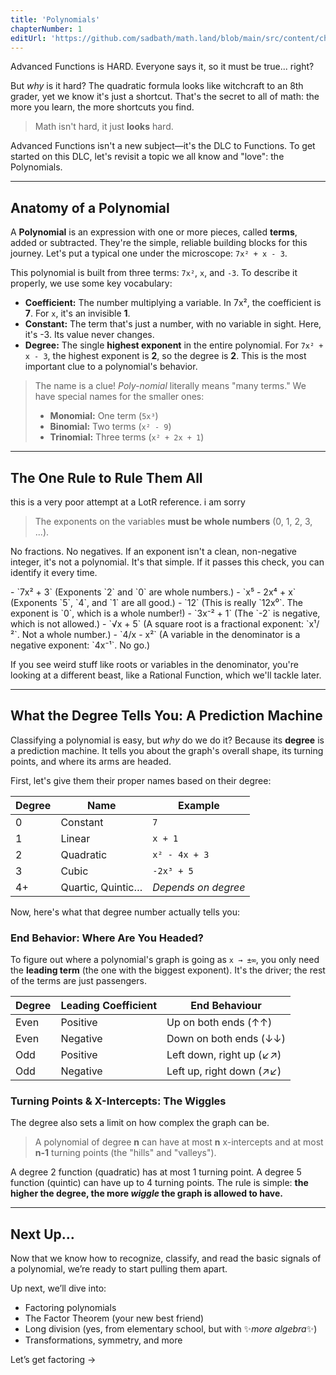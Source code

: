 ```yaml
---
title: 'Polynomials'
chapterNumber: 1
editUrl: 'https://github.com/sadbath/math.land/blob/main/src/content/chapters/adv-func/polynomials-intro.mdx'
---
```



Advanced Functions is <Highlight color="yellow">HARD</Highlight>. Everyone says it, so it must be true... right?

But *why* is it hard? The <Emph>quadratic formula</Emph> looks like witchcraft to an 8th grader, yet we know it's just a shortcut. That's the secret to all of math: the more you learn, the more shortcuts you find.

> Math isn't hard, it just **looks** hard.

Advanced Functions isn't a new subject—it's the <Emph>DLC to Functions</Emph>. To get started on this DLC, let's revisit a topic we all know and "love": the <Link href="/chapters/adv-func/polynomials" type="name">Polynomials</Link>.

---

## Anatomy of a Polynomial

A **Polynomial** is an expression with one or more pieces, called **terms**, added or subtracted. They're the simple, reliable building blocks for this journey. Let's put a typical one under the microscope: `7x² + x - 3`.

This polynomial is built from three terms: `7x²`, `x`, and `-3`. To describe it properly, we use some key vocabulary:

*   **Coefficient:** The number multiplying a variable. In <Highlight color="green">7</Highlight>x², the coefficient is **7**. For `x`, it's an invisible **1**.
*   **Constant:** The term that's just a number, with no variable in sight. Here, it's <Highlight color="pink">-3</Highlight>. Its value never changes.
*   **Degree:** The single **highest exponent** in the entire polynomial. For `7x² + x - 3`, the highest exponent is **2**, so the degree is **2**. This is the most important clue to a polynomial's behavior.

> The name is a clue! *Poly-nomial* literally means "many terms." We have special names for the smaller ones:
> - **Monomial:** One term (`5x³`)
> - **Binomial:** Two terms (`x² - 9`)
> - **Trinomial:** Three terms (`x² + 2x + 1`)

<FindTheDegree />

---

## The One Rule to Rule Them All
<Admonition type="warning"> this is a very poor attempt at a LotR reference. i am sorry</Admonition>


> The exponents on the variables **must be whole numbers** (0, 1, 2, 3, ...).

No fractions. No negatives. If an exponent isn't a clean, non-negative integer, it's not a polynomial. It's that simple. If it passes this check, you can identify it every time.

<RuleList type="good" title="These ARE Polynomials:">
    - `7x² + 3` (Exponents `2` and `0` are whole numbers.)
    - `x⁵ - 2x⁴ + x` (Exponents `5`, `4`, and `1` are all good.)
    - `12` (This is really `12x⁰`. The exponent is `0`, which is a whole number!)
</RuleList>

<RuleList type="bad" title="These are NOT Polynomials:">
    - `3x⁻² + 1` (The `-2` is negative, which is not allowed.)
    - `√x + 5` (A square root is a fractional exponent: `x¹/²`. Not a whole number.)
    - `4/x - x²` (A variable in the denominator is a negative exponent: `4x⁻¹`. No go.)
</RuleList>

If you see weird stuff like roots or variables in the denominator, you're looking at a different beast, like a <Link href="/chapters/adv-func/rational-functions" type="name">Rational Function</Link>, which we'll tackle later.

<IsItAPolynomial />

---

## What the Degree Tells You: A Prediction Machine

Classifying a polynomial is easy, but *why* do we do it? Because its **degree** is a prediction machine. It tells you about the graph's overall shape, its turning points, and where its arms are headed.

First, let's give them their proper names based on their degree:

| Degree | Name              | Example           |
|--------|-------------------|-------------------|
| 0      | Constant          | `7`               |
| 1      | Linear            | `x + 1`           |
| 2      | Quadratic         | `x² - 4x + 3`     |
| 3      | Cubic             | `-2x³ + 5`        |
| 4+     | Quartic, Quintic… | *Depends on degree* |

Now, here's what that degree number actually tells you:

### End Behavior: Where Are You Headed?
To figure out where a polynomial's graph is going as `x → ±∞`, you only need the **leading term** (the one with the biggest exponent). It's the driver; the rest of the terms are just passengers.

| Degree | Leading Coefficient | End Behaviour          |
|--------|---------------------|------------------------|
| Even   | Positive            | Up on both ends (↑↑)   |
| Even   | Negative            | Down on both ends (↓↓) |
| Odd    | Positive            | Left down, right up (↙↗) |
| Odd    | Negative            | Left up, right down (↗↙) |

### Turning Points & X-Intercepts: The Wiggles
The degree also sets a limit on how complex the graph can be.

> A polynomial of degree **n** can have at most **n** x-intercepts and at most **n-1** turning points (the "hills" and "valleys").

A degree 2 function (quadratic) has at most 1 turning point. A degree 5 function (quintic) can have up to 4 turning points. The rule is simple: **the higher the degree, the more *wiggle* the graph is allowed to have.**

---

## Next Up…

Now that we know how to recognize, classify, and read the basic signals of a polynomial, we’re ready to start pulling them apart.

Up next, we’ll dive into:
- Factoring polynomials
- The Factor Theorem (your new best friend)
- Long division (yes, from elementary school, but with ✨*more algebra*✨)
- Transformations, symmetry, and more

<Link href="/chapters/adv-func/polynomials-factoring" type="next">Let’s get factoring →</Link>
